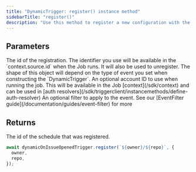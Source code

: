 ```yaml
---
title: "DynamicTrigger: register() instance method"
sidebarTitle: "register()"
description: "Use this method to register a new configuration with the DynamicTrigger."
---
```


## Parameters

<ResponseField name="id" type="string" required>
  The id of the registration. The identifier you use will be available in the `context.source.id`
  when the Job runs. It will also be used to unregister.
</ResponseField>
<ResponseField name="params" type="Object" required>
  The shape of this object will depend on the type of event you set when constructing the
  `DynamicTrigger`.
</ResponseField>
<ResponseField name="options" type="object">
  <Expandable title="fields" defaultOpen>
    <ResponseField name="accountId" type="string">
      An optional account ID to use when running the job. This will be available in the Job
      [context](/sdk/context) and can be used in [auth
      resolvers](/sdk/triggerclient/instancemethods/define-auth-resolver)
    </ResponseField>
    <ResponseField name="filter" type="EventFilter">
      An optional filter to apply to the event. See our [EventFilter
      guide](/documentation/guides/event-filter) for more
    </ResponseField>
  </Expandable>
</ResponseField>

## Returns

<ResponseField name="id" type="string">
  The id of the schedule that was registered.
</ResponseField>

<RequestExample>

```typescript GitHub issue opened
await dynamicOnIssueOpenedTrigger.register(`${owner}/${repo}`, {
  owner,
  repo,
});
```

</RequestExample>
